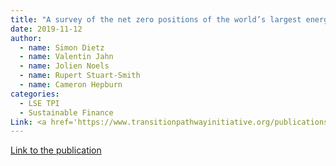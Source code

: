 ```yaml
---
title: "A survey of the net zero positions of the world’s largest energy companies"
date: 2019-11-12
author:
  - name: Simon Dietz
  - name: Valentin Jahn
  - name: Jolien Noels 
  - name: Rupert Stuart-Smith
  - name: Cameron Hepburn 
categories: 
  - LSE TPI
  - Sustainable Finance
Link: <a href='https://www.transitionpathwayinitiative.org/publications/uploads/2019-a-survey-of-the-net-zero-positions-of-the-world-s-largest-energy-companies'>Link</a>
---
```


[Link to the publication](https://www.transitionpathwayinitiative.org/publications/uploads/2019-a-survey-of-the-net-zero-positions-of-the-world-s-largest-energy-companies)
